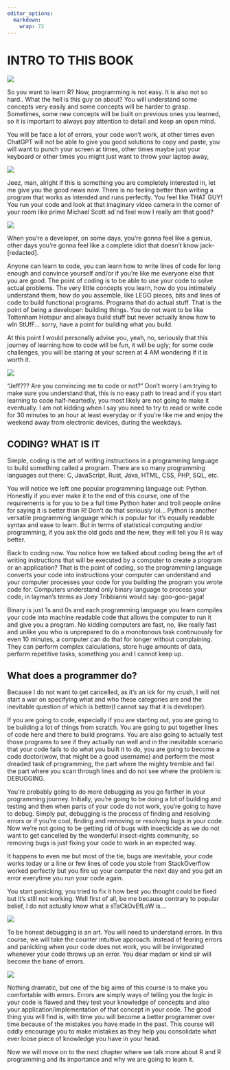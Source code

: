 ```yaml
---
editor_options: 
  markdown: 
    wrap: 72
---
```


# INTRO TO THIS BOOK

![](files/img/sankofa.png) 

So you want to learn R? Now, programming is
not easy. It is also not so hard.. What the hell is this guy on about?
You will understand some concepts very easily and some concepts will be
harder to grasp. Sometimes, some new concepts will be built on previous
ones you learned, so it is important to always pay attention to detail
and keep an open mind.

You will be face a lot of errors, your code won't work, at other times
even ChatGPT will not be able to give you good solutions to copy and
paste, you will want to punch your screen at times, other times maybe
just your keyboard or other times you might just want to throw your
laptop away,

![](files/img/gifs/nope-not.gif)

Jeez, man, alright if this is something you are completely interested
in, let me give you the good news now. There is no feeling better than
writing a program that works as intended and runs perfectly. You feel
like THAT GUY! You run your code and look at that imaginary video camera
in the corner of your room like prime Michael Scott ad´nd feel wow I
really am that good?

![](files/img/gifs/surprised.gif)

When you're a developer, on some days, you're gonna feel like a genius,
other days you're gonna feel like a complete idiot that doesn't know
jack-[redacted].

Anyone can learn to code, you can learn how to write lines of code for
long enough and convince yourself and/or if you're like me everyone else
that you are good. The point of coding is to be able to use your code to
solve actual problems. The very little concepts you learn, how do you
intimately understand them, how do you assemble, like LEGO pieces, bits
and lines of code to build functional programs. Programs that do actual
stuff. That is the point of being a developer: building things. You do
not want to be like Tottenham Hotspur and always build stuff but never
actually know how to wIn StUfF... sorry, have a point for building what
you build.

At this point I would personally advise you, yeah, no, seriously that
this journey of learning how to code will be fun, it will be ugly; for
some code challenges, you will be staring at your screen at 4 AM
wondering if it is worth it.

![](files/img/gifs/jump.gif)

"Jeff??? Are you convincing me to code or not?" Don't worry I am trying
to make sure you understand that, this is no easy path to tread and if
you start learning to code half-heartedly, you most likely are not going
to make it eventually. I am not kidding when I say you need to try to
read or write code for 30 minutes to an hour at least everyday or if
you're like me and enjoy the weekend away from electronic devices,
during the weekdays.

## CODING? WHAT IS IT

Simple, coding is the art of writing instructions in a programming
language to build something called a program. There are so many
programming languages out there: C, JavaScript, Rust, Java, HTML, CSS,
PHP, SQL, etc.

You will notice we left one popular programming language out: Python.
Honestly if you ever make it to the end of this course, one of the
requirements is for you to be a full time Python hater and troll people
online for saying it is better than R! Don't do that seriously lol...
Python is another versatile programming language which is popular for
it's equally readable syntax and ease to learn. But in terms of
statistical computing and/or programming, if you ask the old gods and
the new, they will tell you R is way better.

Back to coding now. You notice how we talked about coding being the art
of writing instructions that will be executed by a computer to create a
program or an application? That is the point of coding, so the
programming language converts your code into instructions your computer
can understand and your computer processes your code for you building
the program you wrote code for. Computers understand only binary
language to process your code, in layman's terms as Joey Tribbianni
would say: goo-goo-gaga!

Binary is just 1s and 0s and each programming language you learn
compiles your code into machine readable code that allows the computer
to run it and give you a program. No kidding computers are fast, no,
like really fast and unlike you who is unprepared to do a monotonous
task continuously for even 10 minutes, a computer can do that for longer
without complaining. They can perform complex calculations, store huge
amounts of data, perform repetitive tasks, something you and I cannot
keep up.

## What does a programmer do?

Because I do not want to get cancelled, as it's an ick for my crush, I
will not start a war on specifying what and who these categories are and
the inevitable question of which is better(I cannot say that it is
developer).

If you are going to code, especially if you are starting out, you are
going to be building a lot of things from scratch. You are going to put
together lines of code here and there to build programs. You are also
going to actually test those programs to see if they actually run well
and in the inevitable scenario that your code fails to do what you built
it to do, you are going to become a code doctor(wow, that might be a
good username) and perform the most dreaded task of programming, the
part where the mighty tremble and fail the part where you scan through
lines and do not see where the problem is: DEBUGGING.

You're probably going to do more debugging as you go farther in your
programming journey. Initially, you're going to be doing a lot of
building and testing and then when parts of your code do not work,
you're going to have to debug. Simply put, debugging is the process of
finding and resolving errors or if you're cool, finding and removing or
resolving bugs in your code. Now we're not going to be getting rid of
bugs with insecticide as we do not want to get cancelled by the
wonderful insect-rights community, so removing bugs is just fixing your
code to work in an expected way.

It happens to even me but most of the tie, bugs are inevitable, your
code works today or a line or few lines of code you stole from
StackOverflow worked perfectly but you fire up your computer the next
day and you get an error everytime you run your code again.

You start panicking, you tried to fix it how best you thought could be
fixed but it's still not working. Well first of all, be me because
contrary to popular belief, I do not actually know what a sTaCkOvEfLoW
is...

![](files/img/stackoverflow-8.jpg)

To be honest debugging is an art. You will need to understand errors. In
this course, we will take the counter intuitive approach. Instead of
fearing errors and panicking when your code does not work, you will be
invigorated whenever your code throws up an error. You dear madam or
kind sir will become the bane of errors.

![](files/img/darkness_bane.jpg)

Nothing dramatic, but one of the big aims of this course is to make you
comfortable with errors. Errors are simply ways of telling you the logic
in your code is flawed and they test your knowledge of concepts and also
your application/implementation of that concept in your code. The good
thing you will find is, with time you will become a better programmer
over time because of the mistakes you have made in the past. This course
will oddly encourage you to make mistakes as they help you consolidate
what ever loose piece of knowledge you have in your head.

Now we will move on to the next chapter where we talk more about R and R
programming and its importance and why we are going to learn it.
